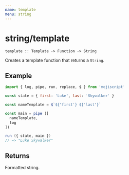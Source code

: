 ```yaml
---
name: template
menu: string
---
```


# string/template

`template :: Template -> Function -> String`

Creates a template function that returns a `String`.

## Example

```javascript
import { log, pipe, run, replace, $ } from 'mojiscript'

const state = { first: 'Luke', last: 'Skywalker' }

const nameTemplate = $`${'first'} ${'last'}`

const main = pipe ([
  nameTemplate,
  log
])

run ({ state, main })
// => "Luke Skywalker"
```

## Returns

Formatted string.
